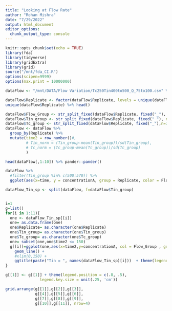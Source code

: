 ```yaml
---
title: "Looking at Flow Rate"
author: "Rohan Mishra"
date: "7/29/2022"
output: html_document
editor_options: 
  chunk_output_type: console
---
```


```r
knitr::opts_chunk$set(echo = TRUE)
library(fda)
library(tidyverse)
library(gridExtra)
library(grid)
source("/mnt/fda_CI.R")
options(scipen=9999)
options(max.print = 10000000) 

```

```r

dataFlow <- "/mnt/DATA/Flow Variation/Tc250Tin400to500_Q_75to100.csv" %>% read.csv() 

dataFlow$Replicate <- factor(dataFlow$Replicate, levels = unique(dataFlow$Replicate))
unique(dataFlow$Replicate) %>% head()

dataFlow$Flow_Group <- str_split_fixed(dataFlow$Replicate, fixed("_"), n=4)[,3] #%>% factor()
dataFlow$Tin_group <- str_split_fixed(dataFlow$Replicate, fixed("_"), n=3)[,1] %>% factor()
dataFlow$Tc_group <- str_split_fixed(dataFlow$Replicate, fixed("_"),n=3)[,2] %>% factor()
dataFlow <- dataFlow %>%
  group_by(Replicate) %>%
  mutate(time2 = row_number()#,
         # Tin_norm = (Tin_group-mean(Tin_group))/sd(Tin_group),
         # Tc_norm = (Tc_group-mean(Tc_group))/sd(Tc_group)
         )

head(dataFlow[,1:10]) %>% pander::pander()

dataFlow %>% 
  #filter(Tin_group %in% c(500:570)) %>%
  ggplot(aes(x=time, y = concentrationA, group = Replicate, color = Flow_Group)) + geom_line(size = 0.5)

dataFlow_Tin_sp <- split(dataFlow, f=dataFlow$Tin_group)


i=1
g=list()
for(i in 1:11){
  one <- dataFlow_Tin_sp[[i]]
  one= as.data.frame(one)
  one$Replicate= as.character(one$Replicate)
  one$Tin_group= as.character(one$Tin_group)
  one$Tc_group= as.character(one$Tc_group)
  one= subset(one,one$time2 <= 150)
  g[[i]]=ggplot(one,aes(x=time2,y=concentrationA, col = Flow_Group , group = Replicate)) +
    geom_line() +
    #xlim(0,150) +
    ggtitle(paste("Tin = ", names(dataFlow_Tin_sp)[i]))  + theme(legend.position = "None")
}

g[[1]] <- g[[1]] + theme(legend.position = c(.8, .5),
               legend.key.size = unit(.25, 'cm'))

grid.arrange(g[[1]],g[[2]],g[[3]],
             g[[4]],g[[5]],g[[6]],
             g[[7]],g[[8]],g[[9]],
             g[[10]],g[[11]], nrow=4)


```